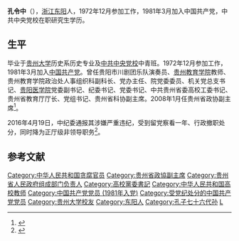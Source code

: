 '''孔令中'''（{{bd|1953年|10月||}}），[[浙江|浙江]][[东阳|东阳]]人，1972年12月参加工作，1981年3月加入中国共产党，中共中央党校在职研究生学历。

==生平==
毕业于[[贵州大学|贵州大学]]历史系历史专业及[[中共中央党校|中共中央党校]]中青班。1972年12月参加工作，1981年3月加入[[中国共产党|中国共产党]]。曾任贵阳市川剧团乐队演奏员、[[贵州教育学院|贵州教育学院]]教师、贵州教育学院政治处人事组织科副科长、党办主任、院党委委员、机关党总支书记、[[贵阳医学院|贵阳医学院]]党委副书记、纪委书记、党委书记、中共贵州省委高校工委书记、贵州省教育厅厅长、党组书记、贵州省科协副主席。2008年1月任贵州省政协副主席<ref>{{cite web |url=http://gbzl.people.com.cn/grzy.php?id=150200059 |title=中国党政领导干部资料库：孔令中 |publisher=中国共产党新闻网 |date= |accessdate=2016年4月21日 |archive-url=https://web.archive.org/web/20160331201857/http://gbzl.people.com.cn/grzy.php?id=150200059 |archive-date=2016-03-31 |dead-url=yes }}</ref>。

2016年4月19日，中纪委通报其涉嫌严重违纪，受到留党察看一年、行政撤职处分，同时降为正厅级非领导职务<ref>{{cite web |url = http://www.ccdi.gov.cn/xwtt/201604/t20160419_77829.html |title = 贵州省政协党组成员、副主席孔令中因严重违纪受到留党察看一年、行政撤职处分 |accessdate = 2016年4月19日 |publisher = 中央纪委监察部网站 |archive-date = 2016年10月5日 |archive-url = https://web.archive.org/web/20161005193824/http://www.ccdi.gov.cn/xwtt/201604/t20160419_77829.html |dead-url = no }}</ref>。

==参考文献==
{{reflist|2}}

{{中共十八大到十九大期间的反腐败工作}}
{{中华人民共和国官员小作品}}
{{DEFAULTSORT:K孔}}
[[Category:中华人民共和国贪腐官员|Category:中华人民共和国贪腐官员]]
[[Category:贵州省政協副主席|Category:贵州省政協副主席]]
[[Category:贵州省人民政府组成部门负责人|Category:贵州省人民政府组成部门负责人]]
[[Category:高校黨委書記|Category:高校黨委書記]]
[[Category:中华人民共和国高校教师|Category:中华人民共和国高校教师]]
[[Category:中国共产党党员_(1981年入党)|Category:中国共产党党员 (1981年入党)]]
[[Category:受党纪处分的中国共产党党员|Category:受党纪处分的中国共产党党员]]
[[Category:贵州大学校友|Category:贵州大学校友]]
[[Category:东阳人|Category:东阳人]]
[[Category:孔子七十六代孙|Category:孔子七十六代孙]]
[[Category:孔姓|L]]